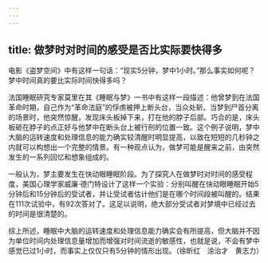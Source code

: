 ```yaml
---
---
---
```

title: 做梦时对时间的感受是否比实际要快得多
---




电影《盗梦空间》中有这样一句话：“现实5分钟，梦中1小时。”那么事实如何呢？梦中时间真的要比实际时间快得多吗？

法国睡眠研究专家莫里在其《睡眠与梦》一书中有这样一段描述：他曾梦到在法国革命时期，自己作为“革命法庭”的俘虏被押上断头台，当众处斩。当梦到尸首分离的场景时，他突然惊醒，发现床头板掉下来，打在他的脖子后部。巧合的是，床头板砸在脖子的点正好与他梦中在断头台上被行刑的位置一致。这个例子说明，梦中大脑的运转速度和处理信息的能力确实较清醒时明显提高，以致在短短的几秒钟之内就可以构想出一个完整的情景。有一种观点认为，做梦可能是醒来之前，由突然发生的一系列回忆和想象组成的。

一般认为，梦主要发生在快动眼睡眠阶段。为了探究人在做梦时对时间的感受程度，美国心理学家威廉·德门特设计了这样一个实验：分别叫醒在快动眼睡眠开始5分钟后和15分钟后的受试者，并让受试者估计他们是在哪个时间段被叫醒的。结果在111次试验中，有92次答对了。这足以说明，绝大部分受试者对梦境中已经过去的时间是很清楚的。



综上所述，睡眠中大脑的运转速度和处理信息能力确实会有所提高，但大脑并不因为单位时间内处理信息量增加而增强对时间流逝的敏感性，也就是说，不会有梦中感觉已过1小时，而事实上仅仅只有5分钟的情形出现。（徐昕红　涂治才　黄志力）